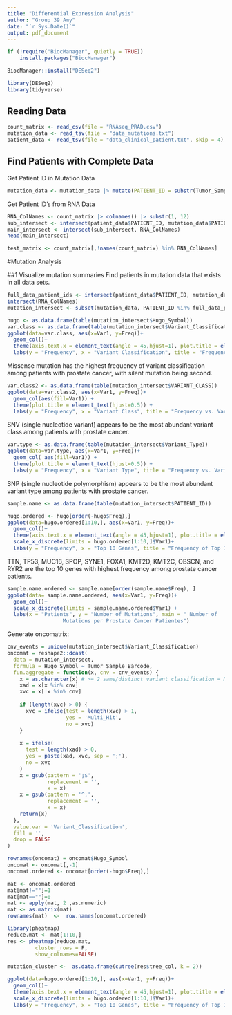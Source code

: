 ```yaml
---
title: "Differential Expression Analysis"
author: "Group 39 Amy"
date: "`r Sys.Date()`"
output: pdf_document
---
```


```r
if (!require("BiocManager", quietly = TRUE))
    install.packages("BiocManager")

BiocManager::install("DESeq2")

library(DESeq2)
library(tidyverse)
```

## Reading Data
```r
count_matrix <- read_csv(file = "RNAseq_PRAD.csv")
mutation_data <- read_tsv(file = "data_mutations.txt")
patient_data <- read_tsv(file = "data_clinical_patient.txt", skip = 4)
```

## Find Patients with Complete Data
Get Patient ID in Mutation Data
```r
mutation_data <- mutation_data |> mutate(PATIENT_ID = substr(Tumor_Sample_Barcode, 1, 12))
```

Get Patient ID's from RNA Data
```r
RNA_ColNames <- count_matrix |> colnames() |> substr(1, 12)
sub_intersect <- intersect(patient_data$PATIENT_ID, mutation_data$PATIENT_ID)
main_intersect <- intersect(sub_intersect, RNA_ColNames)
head(main_intersect)
```

```r
test_matrix <- count_matrix[,!names(count_matrix) %in% RNA_ColNames]
```

#Mutation Analysis

##1 Visualize mutation summaries
Find patients in mutation data that exists in all data sets.
```r
full_data_patient_ids <- intersect(patient_data$PATIENT_ID, mutation_data$PATIENT_ID) |>
intersect(RNA_ColNames)
mutation_intersect <- subset(mutation_data, PATIENT_ID %in% full_data_patient_ids)
```

```r
hugo <- as.data.frame(table(mutation_intersect$Hugo_Symbol))
var.class <- as.data.frame(table(mutation_intersect$Variant_Classification))
ggplot(data=var.class, aes(x=Var1, y=Freq))+
  geom_col()+
  theme(axis.text.x = element_text(angle = 45,hjust=1), plot.title = element_text(hjust=0.5)) +
  labs(y = "Frequency", x = "Variant Classification", title = "Frequency vs. Variant Classfication")
```
Missense mutation has the highest frequency of variant classification among patients with prostate cancer, with silent mutation being second.

```r
var.class2 <- as.data.frame(table(mutation_intersect$VARIANT_CLASS))
ggplot(data=var.class2, aes(x=Var1, y=Freq))+
  geom_col(aes(fill=Var1)) +
  theme(plot.title = element_text(hjust=0.5)) +
  labs(y = "Frequency", x = "Variant Class", title = "Frequency vs. Variant Class")
```
SNV (single nucleotide variant) appears to be the most abundant variant class among patients with prostate cancer.


```r
var.type <- as.data.frame(table(mutation_intersect$Variant_Type))
ggplot(data=var.type, aes(x=Var1, y=Freq))+
  geom_col( aes(fill=Var1)) +
  theme(plot.title = element_text(hjust=0.5)) +
  labs(y = "Frequency", x = "Variant Type", title = "Frequency vs. Variant type")
```
SNP (single nucleotide polymorphism) appears to be the most abundant variant type among patients with prostate cancer.

```r
sample.name <- as.data.frame(table(mutation_intersect$PATIENT_ID))

hugo.ordered <- hugo[order(-hugo$Freq),]
ggplot(data=hugo.ordered[1:10,], aes(x=Var1, y=Freq))+
  geom_col()+
  theme(axis.text.x = element_text(angle = 45,hjust=1), plot.title = element_text(hjust=0.5))+
  scale_x_discrete(limits = hugo.ordered[1:10,]$Var1)+
  labs(y = "Frequency", x = "Top 10 Genes", title = "Frequency of Top 10 Genes")
```
TTN, TP53, MUC16, SPOP, SYNE1, FOXA1, KMT2D, KMT2C, OBSCN, and RYR2 are the top 10 genes with highest frequency among prostate cancer patients.

```r

sample.name.ordered <- sample.name[order(sample.name$Freq), ]
ggplot(data= sample.name.ordered, aes(x=Var1, y=Freq))+
  geom_col()+
  scale_x_discrete(limits = sample.name.ordered$Var1) +
  labs(x = "Patients", y = "Number of Mutations", main = " Number of 
                  Mutations per Prostate Cancer Patientes")

```

Generate oncomatrix:
```r
cnv_events = unique(mutation_intersect$Variant_Classification)
oncomat = reshape2::dcast(
  data = mutation_intersect,
  formula = Hugo_Symbol ~ Tumor_Sample_Barcode,
  fun.aggregate = function(x, cnv = cnv_events) {
    x = as.character(x) # >= 2 same/distinct variant classification = Multi_Hit
    xad = x[x %in% cnv]
    xvc = x[!x %in% cnv]
    
    if (length(xvc) > 0) {
      xvc = ifelse(test = length(xvc) > 1,
                   yes = 'Multi_Hit',
                   no = xvc)
    }
    
    x = ifelse(
      test = length(xad) > 0,
      yes = paste(xad, xvc, sep = ';'),
      no = xvc
    )
    x = gsub(pattern = ';$',
             replacement = '',
             x = x)
    x = gsub(pattern = '^;',
             replacement = '',
             x = x)
    return(x)
  },
  value.var = 'Variant_Classification',
  fill = '',
  drop = FALSE
)
```

```r
rownames(oncomat) = oncomat$Hugo_Symbol
oncomat <- oncomat[,-1]
oncomat.ordered <- oncomat[order(-hugo$Freq),]
```

```r
mat <- oncomat.ordered
mat[mat!=""]=1
mat[mat==""]=0
mat <- apply(mat, 2 ,as.numeric)
mat <- as.matrix(mat)
rownames(mat)  <-  row.names(oncomat.ordered)
```

```r
library(pheatmap)
reduce.mat <- mat[1:10,]
res <- pheatmap(reduce.mat,
         cluster_rows = F,
         show_colnames=FALSE)
```
```r
mutation_cluster <-  as.data.frame(cutree(res$tree_col, k = 2))
```


```r
ggplot(data=hugo.ordered[1:10,], aes(x=Var1, y=Freq))+
  geom_col()+
  theme(axis.text.x = element_text(angle = 45,hjust=1), plot.title = element_text(hjust=0.5))+
  scale_x_discrete(limits = hugo.ordered[1:10,]$Var1)+
  labs(y = "Frequency", x = "Top 10 Genes", title = "Frequency of Top 10 Genes")
```


